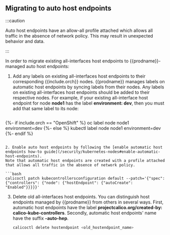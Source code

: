 ## Migrating to auto host endpoints

:::caution

Auto host endpoints have an allow-all profile attached which allows all traffic in the absence of network policy.
This may result in unexpected behavior and data.

:::

In order to migrate existing all-interfaces host endpoints to {{prodname}}-managed auto host endpoints:

1. Add any labels on existing all-interfaces host endpoints to their corresponding {{include.orch}} nodes. {{prodname}} manages labels on automatic host endpoints by syncing
   labels from their nodes. Any labels on existing all-interfaces host endpoints should be added to their respective nodes.
   For example, if your existing all-interface host endpoint for node **node1** has the label **environment: dev**, then you must add that same label to its node:

   ```bash
{%- if include.orch == "OpenShift" %}
   oc label node node1 environment=dev
{%- else %}
   kubectl label node node1 environment=dev
{%- endif %}
   ```

2. Enable auto host endpoints by following the [enable automatic host endpoints how-to guide](/security/kubernetes-nodes#enable-automatic-host-endpoints).
   Note that automatic host endpoints are created with a profile attached that allows all traffic in the absence of network policy.

   ```bash
   calicoctl patch kubecontrollersconfiguration default --patch='{"spec": {"controllers": {"node": {"hostEndpoint": {"autoCreate": "Enabled"}}}}}'
   ```
3. Delete old all-interfaces host endpoints. You can distinguish host endpoints managed by {{prodname}} from others in several ways. First, automatic host endpoints
   have the label **projectcalico.org/created-by: calico-kube-controllers**. Secondly, automatic host endpoints' name have the suffix **-auto-hep**.

   ```bash
   calicoctl delete hostendpoint <old_hostendpoint_name>
   ```
